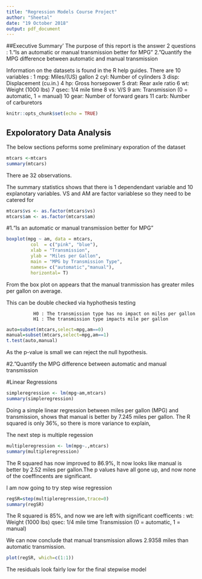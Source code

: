 ```yaml
---
title: "Regression Models Course Project"
author: "Sheetal"
date: "19 October 2018"
output: pdf_document
---
```



##Executive Summary'
The purpose of this report is the answer 2 questions :
1.“Is an automatic or manual transmission better for MPG”
2."Quantify the MPG difference between automatic and manual transmission

Information on the datasets is found in the R help guides. There are 10 variables :
1 mpg: Miles/(US) gallon
2 cyl: Number of cylinders
3 disp: Displacement (cu.in.)
4 hp: Gross horsepower
5 drat: Rear axle ratio
6 wt: Weight (1000 lbs)
7 qsec: 1/4 mile time
8 vs: V/S
9 am: Transmission (0 = automatic, 1 = manual)
10 gear: Number of forward gears
11 carb: Number of carburetors


```r
knitr::opts_chunk$set(echo = TRUE)
```

## Expoloratory Data Analysis
The below sections peforms some preliminary exporation of the dataset

```r
mtcars <-mtcars
summary(mtcars)
```
There ae 32 observations.

The summary statistics shows that there is 1 dependendant variable and 10 explanotary variables. VS and AM are factor variablese so they need to be catered for 

```r
mtcars$vs <- as.factor(mtcars$vs)
mtcars$am <- as.factor(mtcars$am)
```

#1.“Is an automatic or manual transmission better for MPG”


```r
boxplot(mpg ~ am, data = mtcars,
         col  = c("pink", "blue"),
         xlab = "Transmission",
         ylab = "Miles per Gallon",
         main = "MPG by Transmission Type",
         names= c("automatic","manual"),
         horizontal= T) 

```

From the box plot on appears that the manual tranmission has greater miles per gallon on average.

This can be double checked via hyphothesis testing
            
              H0 : The transmission type has no impact on miles per gallon
              H1 : The transmission type impacts mile per gallon

```r
auto=subset(mtcars,select=mpg,am==0)
manual=subset(mtcars,select=mpg,am==1)
t.test(auto,manual)
```

As the p-value is small we can reject the null hypothesis.

#2."Quantify the MPG difference between automatic and manual transmission

#Linear Regressions

```R
simpleregression <- lm(mpg~am,mtcars) 
summary(simpleregression)
```

Doing a simple linear regression between miles per gallon (MPG) and transmission, shows that manual is better by 7.245 miles per gallon. The R squared is only 36%, so there is more variance to explain,

The next step is multiple regession

```R
multipleregression <- lm(mpg~.,mtcars)
summary(multipleregression)
```

The R squared has now improved to 86.9%,  It now looks like manual is better by 2.52 miles per gallon.The p values have all gone up, and now none of the coeffincents are significant.

I am now going to try step wise regression

```R
regSR=step(multipleregression,trace=0)
summary(regSR)

```

The R squared is 85%, and now we are left with significant coefficents :
wt: Weight (1000 lbs)
qsec: 1/4 mile time
Transmission (0 = automatic, 1 = manual)

We can now conclude that manual transmission allows 2.9358 miles than automatic transmission.

```R
plot(regSR, which=c(1:1))
```
The residuals look fairly low for the final stepwise model